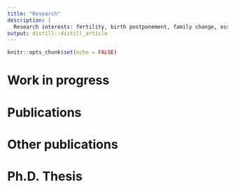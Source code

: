 ```yaml
---
title: "Research"
description: |
  Research interests: fertility, birth postponement, family change, assisted reproduction
output: distill::distill_article
---
```


```r
knitr::opts_chunk$set(echo = FALSE)
```



# Work in progress

# Publications

# Other publications

# Ph.D. Thesis 



